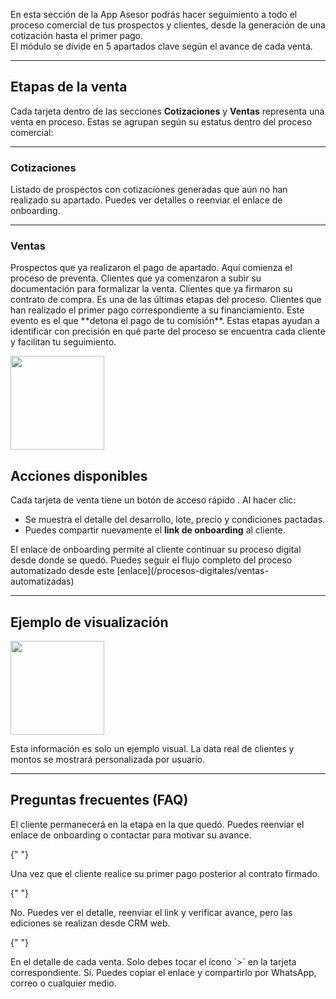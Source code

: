 
En esta sección de la App Asesor podrás hacer seguimiento a todo el proceso comercial de tus prospectos y clientes, desde la generación de una cotización hasta el primer pago.  
El módulo se divide en 5 apartados clave según el avance de cada venta.

---

## Etapas de la venta

Cada tarjeta dentro de las secciones **Cotizaciones** y **Ventas** representa una venta en proceso. Estas se agrupan según su estatus dentro del proceso comercial:

---

### Cotizaciones

<Card title="Cotización" icon="file-lines" horizontal={true}>
  Listado de prospectos con cotizaciones generadas que aún no han realizado su
  apartado. Puedes ver detalles o reenviar el enlace de onboarding.
</Card>

---

### Ventas

<Card title="Apartado" icon="money-bill-1-wave" horizontal={true}>
  Prospectos que ya realizaron el pago de apartado. Aquí comienza el proceso de
  preventa.
</Card>

<Card title="Documento" icon="folder-open" horizontal={true}>
  Clientes que ya comenzaron a subir su documentación para formalizar la venta.
</Card>

<Card title="Contrato" icon="file-signature" horizontal={true}>
  Clientes que ya firmaron su contrato de compra. Es una de las últimas etapas
  del proceso.
</Card>

<Card title="Primer pago" icon="credit-card" horizontal={true}>
  Clientes que han realizado el primer pago correspondiente a su financiamiento.
  Este evento es el que **detona el pago de tu comisión**.
</Card>

<Info>
  Estas etapas ayudan a identificar con precisión en qué parte del proceso se
  encuentra cada cliente y facilitan tu seguimiento.
</Info>

<img
  className="rounded-xl"
  width="150"
  height="150"
  noZoom
  src="/images/colorinfinity/ventas.png"
/>


## Acciones disponibles

Cada tarjeta de venta tiene un botón de acceso rápido <Icon icon="circle-arrow-right" iconType="regular" />. Al hacer clic:

- Se muestra el detalle del desarrollo, lote, precio y condiciones pactadas.
- Puedes compartir nuevamente el **link de onboarding** al cliente.

<Check>
  El enlace de onboarding permite al cliente continuar su proceso digital desde
  donde se quedó.
</Check>

<Tip>
  Puedes seguir el flujo completo del proceso automatizado desde este
  [enlace](/procesos-digitales/ventas-automatizadas)
</Tip>

---

## Ejemplo de visualización
<img
  className="rounded-xl"
  width="150"
  height="150"
  noZoom
  src="/images/colorinfinity/detalle_venta.png"
/>


<Note>
  Esta información es solo un ejemplo visual. La data real de clientes y montos
  se mostrará personalizada por usuario.
</Note>

---

## Preguntas frecuentes (FAQ)

<AccordionGroup type="multiple">
  <Accordion title="¿Qué pasa si un cliente no completa su proceso?">
    El cliente permanecerá en la etapa en la que quedó. Puedes reenviar el enlace de onboarding o contactar para motivar su avance.
  </Accordion>

{" "}

<Accordion title="¿Cuándo se activa mi comisión?">
  Una vez que el cliente realice su primer pago posterior al contrato firmado.
</Accordion>

{" "}

<Accordion title="¿Puedo editar una venta desde la App?">
  No. Puedes ver el detalle, reenviar el link y verificar avance, pero las
  ediciones se realizan desde CRM web.
</Accordion>

{" "}

<Accordion title="¿Dónde veo la fecha de apartado o firma?">
  En el detalle de cada venta. Solo debes tocar el ícono `>` en la tarjeta
  correspondiente.
</Accordion>

  <Accordion title="¿Se puede compartir el link al cliente desde aquí?">
    Sí. Puedes copiar el enlace y compartirlo por WhatsApp, correo o cualquier medio.
  </Accordion>
</AccordionGroup>

